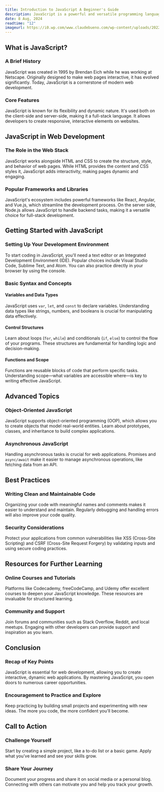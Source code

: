 ```yaml
---
title: Introduction to JavaScript A Beginner's Guide
description: JavaScript is a powerful and versatile programming language that's essential for anyone interested in web development. Whether you're new to coding or looking to enhance your skills, understanding JavaScript is a must.
date: 8 Aug, 2024
readtime: "12"
imageurl: https://i0.wp.com/www.claudebueno.com/wp-content/uploads/2022/07/apprendre-javascript-850x455-1.webp
---
```


## What is JavaScript?

### A Brief History

JavaScript was created in 1995 by Brendan Eich while he was working at Netscape. Originally designed to make web pages interactive, it has evolved significantly. Today, JavaScript is a cornerstone of modern web development.

### Core Features

JavaScript is known for its flexibility and dynamic nature. It's used both on the client-side and server-side, making it a full-stack language. It allows developers to create responsive, interactive elements on websites.

## JavaScript in Web Development

### The Role in the Web Stack

JavaScript works alongside HTML and CSS to create the structure, style, and behavior of web pages. While HTML provides the content and CSS styles it, JavaScript adds interactivity, making pages dynamic and engaging.

### Popular Frameworks and Libraries

JavaScript's ecosystem includes powerful frameworks like React, Angular, and Vue.js, which streamline the development process. On the server side, Node.js allows JavaScript to handle backend tasks, making it a versatile choice for full-stack development.

## Getting Started with JavaScript

### Setting Up Your Development Environment

To start coding in JavaScript, you'll need a text editor or an Integrated Development Environment (IDE). Popular choices include Visual Studio Code, Sublime Text, and Atom. You can also practice directly in your browser by using the console.

### Basic Syntax and Concepts

#### Variables and Data Types

JavaScript uses `var`, `let`, and `const` to declare variables. Understanding data types like strings, numbers, and booleans is crucial for manipulating data effectively.

#### Control Structures

Learn about loops (`for`, `while`) and conditionals (`if`, `else`) to control the flow of your programs. These structures are fundamental for handling logic and decision-making.

#### Functions and Scope

Functions are reusable blocks of code that perform specific tasks. Understanding scope—what variables are accessible where—is key to writing effective JavaScript.

## Advanced Topics

### Object-Oriented JavaScript

JavaScript supports object-oriented programming (OOP), which allows you to create objects that model real-world entities. Learn about prototypes, classes, and inheritance to build complex applications.

### Asynchronous JavaScript

Handling asynchronous tasks is crucial for web applications. Promises and `async/await` make it easier to manage asynchronous operations, like fetching data from an API.

## Best Practices

### Writing Clean and Maintainable Code

Organizing your code with meaningful names and comments makes it easier to understand and maintain. Regularly debugging and handling errors will also improve your code quality.

### Security Considerations

Protect your applications from common vulnerabilities like XSS (Cross-Site Scripting) and CSRF (Cross-Site Request Forgery) by validating inputs and using secure coding practices.

## Resources for Further Learning

### Online Courses and Tutorials

Platforms like Codecademy, freeCodeCamp, and Udemy offer excellent courses to deepen your JavaScript knowledge. These resources are invaluable for structured learning.

### Community and Support

Join forums and communities such as Stack Overflow, Reddit, and local meetups. Engaging with other developers can provide support and inspiration as you learn.

## Conclusion

### Recap of Key Points

JavaScript is essential for web development, allowing you to create interactive, dynamic web applications. By mastering JavaScript, you open doors to numerous career opportunities.

### Encouragement to Practice and Explore

Keep practicing by building small projects and experimenting with new ideas. The more you code, the more confident you'll become.

## Call to Action

### Challenge Yourself

Start by creating a simple project, like a to-do list or a basic game. Apply what you've learned and see your skills grow.

### Share Your Journey

Document your progress and share it on social media or a personal blog. Connecting with others can motivate you and help you track your growth.